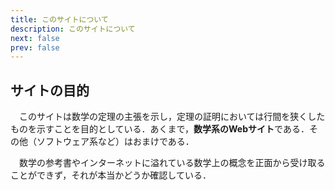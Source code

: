 ```yaml
---
title: このサイトについて
description: このサイトについて
next: false
prev: false
---
```


## サイトの目的

　このサイトは数学の定理の主張を示し，定理の証明においては行間を狭くしたものを示すことを目的としている．あくまで，**数学系のWebサイト**である．その他（ソフトウェア系など）はおまけである．

　数学の参考書やインターネットに溢れている数学上の概念を正面から受け取ることができず，それが本当かどうか確認している．
　


